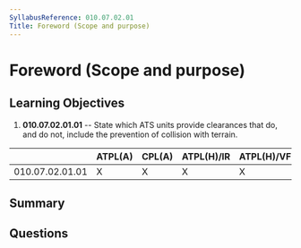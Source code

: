 ```yaml
---
SyllabusReference: 010.07.02.01
Title: Foreword (Scope and purpose)
---
```


# Foreword (Scope and purpose)

## Learning Objectives

1. **010.07.02.01.01** -- State which ATS units provide clearances that do, and do
   not, include the prevention of collision with terrain.

|                 | ATPL(A) | CPL(A) | ATPL(H)/IR | ATPL(H)/VFR | CPL(H) | IR  | CBIR(A) |
| --------------- | ------- | ------ | ---------- | ----------- | ------ | --- | ------- |
| 010.07.02.01.01 | X       | X      | X          | X           | X      | X   | X       |

## Summary

## Questions
